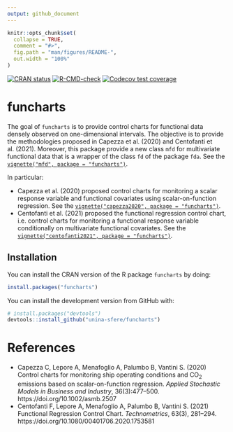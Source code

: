 ```yaml
---
output: github_document
---
```


<!-- README.md is generated from README.Rmd. Please edit that file -->

```r
knitr::opts_chunk$set(
  collapse = TRUE,
  comment = "#>",
  fig.path = "man/figures/README-",
  out.width = "100%"
)
```

<!-- badges: start -->
[![CRAN status](https://www.r-pkg.org/badges/version/funcharts)](https://CRAN.R-project.org/package=funcharts)
[![R-CMD-check](https://github.com/unina-sfere/funcharts/workflows/R-CMD-check/badge.svg)](https://github.com/unina-sfere/funcharts/actions)
[![Codecov test coverage](https://codecov.io/gh/unina-sfere/funcharts/branch/main/graph/badge.svg)](https://app.codecov.io/gh/unina-sfere/funcharts?branch=main)
<!-- badges: end -->

# funcharts

The goal of `funcharts` is to provide control charts for functional data densely observed on one-dimensional intervals. 
The objective is to provide the methodologies proposed in Capezza et al. (2020) and Centofanti et al. (2021).
Moreover, this package provide a new class `mfd` for multivariate functional data 
that is a wrapper of the class `fd` of the package `fda`. 
See the [`vignette("mfd", package = "funcharts")`](https://unina-sfere.github.io/funcharts/articles/mfd.html).

In particular:

* Capezza et al. (2020) proposed control charts for monitoring a scalar response variable and functional covariates
using scalar-on-function regression. See the [`vignette("capezza2020", package = "funcharts")`](https://unina-sfere.github.io/funcharts/articles/capezza2020.html).
* Centofanti et al. (2021) proposed the functional regression control chart, i.e. control charts for monitoring a functional response variable conditionally on multivariate functional covariates. 
See the [`vignette("centofanti2021", package = "funcharts")`](https://unina-sfere.github.io/funcharts/articles/centofanti2021.html).

## Installation

You can install the CRAN version of the R package `funcharts` by doing:

```r
install.packages("funcharts")
```


You can install the development version from GitHub with:

```r
# install.packages("devtools")
devtools::install_github("unina-sfere/funcharts")
```


# References

* Capezza C, Lepore A, Menafoglio A, Palumbo B, Vantini S. (2020)
Control charts for monitoring ship operating conditions and CO<sub>2</sub>
emissions based on scalar-on-function regression.
*Applied Stochastic Models in Business and Industry*,
36(3):477--500. https://doi.org/10.1002/asmb.2507
* Centofanti F, Lepore A, Menafoglio A, Palumbo B, Vantini S. (2021)
Functional Regression Control Chart. *Technometrics*,
63(3), 281--294. https://doi.org/10.1080/00401706.2020.1753581

